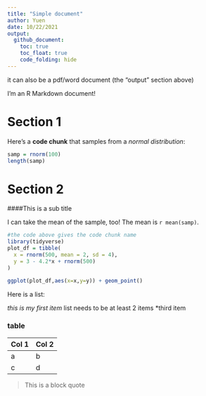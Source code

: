 ```yaml
---
title: "Simple document"
author: Yuen
date: 10/22/2021
output: 
  github_document:
    toc: true
    toc_float: true
    code_folding: hide
---
```

it can also be a pdf/word document (the "output" section above)

I'm an R Markdown document! 

# Section 1

Here's a **code chunk** that samples from 
a _normal distribution_:

```r
samp = rnorm(100)
length(samp)
```

# Section 2

####This is a sub title

I can take the mean of the sample, too!
The mean is `r mean(samp)`.

```r
#the code above gives the code chunk name
library(tidyverse)
plot_df = tibble(
  x = rnorm(500, mean = 2, sd = 4),
  y = 3 - 4.2*x + rnorm(500)
)

ggplot(plot_df,aes(x=x,y=y)) + geom_point()


```

Here is a list:

*this is my first item
*list needs to be at least 2 items
*third item 


### table

Col 1 | Col 2
----  | ----
a     | b
c     | d


> This is a block quote





